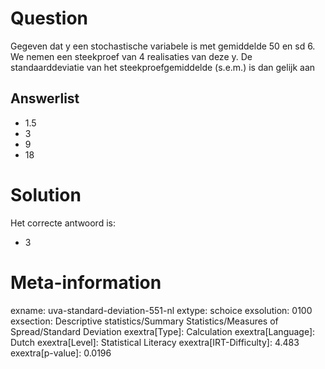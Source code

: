 Question
========

Gegeven dat y een stochastische variabele is met gemiddelde 50 en sd 6.
We nemen een steekproef van 4 realisaties van deze y. De
standaarddeviatie van het steekproefgemiddelde (s.e.m.) is dan gelijk
aan


Answerlist
----------

* 1.5
* 3
* 9
* 18

Solution
========

Het correcte antwoord is: 

* 3

Meta-information
================
exname: uva-standard-deviation-551-nl
extype: schoice
exsolution: 0100
exsection: Descriptive statistics/Summary Statistics/Measures of Spread/Standard Deviation
exextra[Type]: Calculation
exextra[Language]: Dutch
exextra[Level]: Statistical Literacy
exextra[IRT-Difficulty]: 4.483
exextra[p-value]: 0.0196
